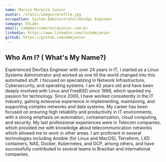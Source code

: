 ```yaml
---
name: Marcio Moreira Junior
avatar: /static/images/profile.jpg
occupation: System Administrator/DevOps Engineer
company: OSLabs
email: iam@marciomoreirajunior.com.br
linkedin: https://www.linkedin.com/in/mdmjunior
github: https://github.com/mdmjunior
---
```


## Who Am I? ( What's My Name?)

Experienced DevOps Engineer with over 24 years in IT, I started as a Linux Systems Administrator and worked as one till
the world changed into this automated stuff. I focused on specializing in Network Infrastructure, Cybersecurity, and operating
systems. I am 42 years old and have been deeply involved with Linux and FreeBSD since 1998, which sparked my passion for technology.
Since 2000, I have worked consistently in the IT industry, gaining extensive experience in implementing, maintaining, and supporting 
complex networks and data systems. My career has been focused on ensuring high reliability and productivity in IT environments, with a 
strong emphasis on automation, containerization, cloud computing, and security. My last professional experiences were in Telecom 
companies, which provided me with knowledge about telecommunication networks which allowed me to work in other areas. I am proficient
in several technologies including Ansible (for Linux and MacOS), Terraform, LXD containers, NAS, Docker, Kubernetes, and GCP, among 
others, and have successfully contributed to several teams in Brazilian and international companies.

